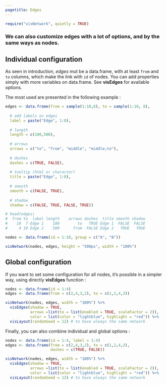 ```yaml
---
pagetitle: Edges
---
```


```r
require("visNetwork", quietly = TRUE)
```

### We can also customize edges with a lot of options, and by the same ways as nodes.

## Individual configuration

As seen in introduction, *edges* mut be a data.frame, with at least ```from``` and ```to``` columns, which make the link with ```id``` of nodes. You can add properties simply with more variables on data.frame. See **visEdges** for available options. 

The most used are presented in the following example :

```r
edges <- data.frame(from = sample(1:10,8), to = sample(1:10, 8),
                    
  # add labels on edges                  
  label = paste("Edge", 1:8),
  
  # length
  length = c(100,500),
  
  # arrows
  arrows = c("to", "from", "middle", "middle;to"),
  
  # dashes
  dashes = c(TRUE, FALSE),
  
  # tooltip (html or character)
  title = paste("Edge", 1:8),
  
  # smooth
  smooth = c(FALSE, TRUE),
  
  # shadow
  shadow = c(FALSE, TRUE, FALSE, TRUE)) 

# head(edges)
#  from to  label length    arrows dashes  title smooth shadow
#    10  7 Edge 1    100        to   TRUE Edge 1  FALSE  FALSE
#     4 10 Edge 2    500      from  FALSE Edge 2   TRUE   TRUE

nodes <- data.frame(id = 1:10, group = c("A", "B"))
```

```r
visNetwork(nodes, edges, height = "500px", width = "100%")
```

## Global configuration

If you want to set some configuration for all nodes, it's possible in a simpler way, using directly **visEdges** function :

```r
nodes <- data.frame(id = 1:4)
edges <- data.frame(from = c(2,4,3,2), to = c(1,2,4,3))

visNetwork(nodes, edges, width = "100%") %>% 
  visEdges(shadow = TRUE,
           arrows =list(to = list(enabled = TRUE, scaleFactor = 2)),
           color = list(color = "lightblue", highlight = "red")) %>%
  visLayout(randomSeed = 12) # to have always the same network           
```

Finally, you can also combine individual and global options : 

```r
nodes <- data.frame(id = 1:4, label = 1:4)
edges <- data.frame(from = c(2,4,3,2), to = c(1,2,4,3), 
                    dashes = c(TRUE, FALSE))

visNetwork(nodes, edges, width = "100%") %>% 
  visEdges(shadow = TRUE,
           arrows =list(to = list(enabled = TRUE, scaleFactor = 2)),
           color = list(color = "lightblue", highlight = "red")) %>%
  visLayout(randomSeed = 12) # to have always the same network             
```